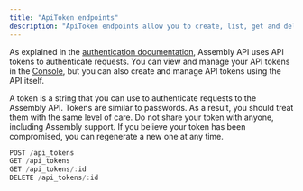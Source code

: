 ```yaml
---
title: "ApiToken endpoints"
description: "ApiToken endpoints allow you to create, list, get and delete ApiTokens."
---
```


As explained in the [authentication documentation](./api-reference/authentication), Assembly API uses API tokens to 
authenticate requests. You can view and manage your API tokens in the [Console](https://app.assembly.sh/settings/api-tokens), 
but you can also create and manage API tokens using the API itself.

A token is a string that you can use to authenticate requests to the Assembly API. Tokens are similar to passwords. 
As a result, you should treat them with the same level of care. Do not share your token with anyone, including
Assembly support. If you believe your token has been compromised, you can regenerate a new one at any time.

<RequestExample>

```js ENDPOINTS
POST /api_tokens
GET /api_tokens 
GET /api_tokens/:id
DELETE /api_tokens/:id
```

</RequestExample>


<Snippet file="snippet-assembly-sdk.mdx" />

